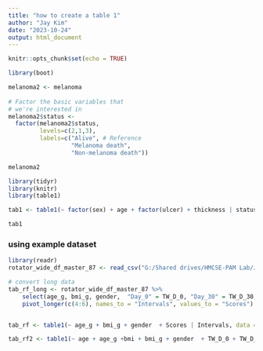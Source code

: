 ---
title: "how to create a table 1"
author: "Jay Kim"
date: "2023-10-24"
output: html_document
---

```{r setup, include=FALSE}
knitr::opts_chunk$set(echo = TRUE)
```


```{r}



library(boot) 

melanoma2 <- melanoma
 
# Factor the basic variables that
# we're interested in
melanoma2$status <- 
  factor(melanoma2$status, 
         levels=c(2,1,3),
         labels=c("Alive", # Reference
                  "Melanoma death", 
                  "Non-melanoma death"))

melanoma2
```


```{r}
library(tidyr)
library(knitr)
library(table1)

tab1 <- table1(~ factor(sex) + age + factor(ulcer) + thickness | status, data=melanoma2)

tab1
```
### using example dataset

```{r}

library(readr)
rotator_wide_df_master_87 <- read_csv("G:/Shared drives/HMCSE-PAM Lab/Jay's Space/2023 Active Projects/08/Regenative Labs 2023/rotator_wide_df_master_87.csv")

# convert long data
tab_rf_long <- rotator_wide_df_master_87 %>% 
    select(age_g, bmi_g, gender,  "Day_0" = TW_D_0, "Day_30" = TW_D_30,"Day_90" = TW_D_90 ) %>% 
    pivot_longer(c(4:6), names_to = "Intervals", values_to = "Scores")


tab_rf <- table1(~ age_g + bmi_g + gender  + Scores | Intervals, data = tab_rf_long)

tab_rf2 <- table1(~ age + age_g +bmi + bmi_g + gender  + TW_D_0 + TW_D_30 + TW_D_90, data = rotator_wide_df_master_87)


```


